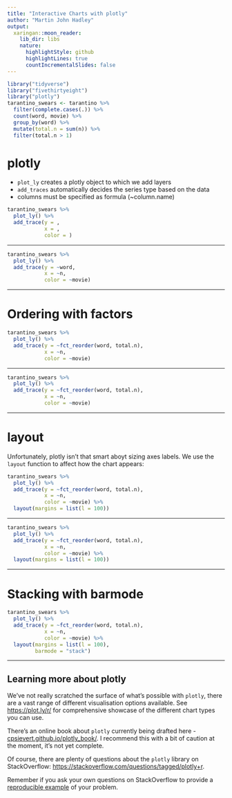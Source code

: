```yaml
---
title: "Interactive Charts with plotly"
author: "Martin John Hadley"
output:
  xaringan::moon_reader:
    lib_dir: libs
    nature:
      highlightStyle: github
      highlightLines: true
      countIncrementalSlides: false
---
```


```r
library("tidyverse")
library("fivethirtyeight")
library("plotly")
tarantino_swears <- tarantino %>%
  filter(complete.cases(.)) %>%
  count(word, movie) %>%
  group_by(word) %>%
  mutate(total.n = sum(n)) %>%
  filter(total.n > 1) 
```


# plotly

- `plot_ly` creates a plotly object to which we add layers
- `add_traces` automatically decides the series type based on the data
- columns must be specified as formula (~column.name)

```r
tarantino_swears %>%
  plot_ly() %>%
  add_trace(y = ,
            x = ,
            color = )
```

---

```r
tarantino_swears %>%
  plot_ly() %>%
  add_trace(y = ~word,
            x = ~n,
            color = ~movie)
```

---

# Ordering with factors

```r
tarantino_swears %>%
  plot_ly() %>%
  add_trace(y = ~fct_reorder(word, total.n),
            x = ~n,
            color = ~movie)
```


---

```r
tarantino_swears %>%
  plot_ly() %>%
  add_trace(y = ~fct_reorder(word, total.n),
            x = ~n,
            color = ~movie)
```

---

# layout

Unfortunately, plotly isn't that smart aboyt sizing axes labels. We use the `layout` function to affect how the chart appears:

```r
tarantino_swears %>%
  plot_ly() %>%
  add_trace(y = ~fct_reorder(word, total.n),
            x = ~n,
            color = ~movie) %>%
  layout(margins = list(l = 100))
```

---

```r
tarantino_swears %>%
  plot_ly() %>%
  add_trace(y = ~fct_reorder(word, total.n),
            x = ~n,
            color = ~movie) %>%
  layout(margins = list(l = 100))
```

---

# Stacking with barmode

```r
tarantino_swears %>%
  plot_ly() %>%
  add_trace(y = ~fct_reorder(word, total.n),
            x = ~n,
            color = ~movie) %>%
  layout(margins = list(l = 100),
         barmode = "stack")
```

---

## Learning more about plotly

We've not really scratched the surface of what's possible with `plotly`, there are a vast range of different visualisation options available. See [https://plot.ly/r/](https://plot.ly/r/) for comprehensive showcase of the different chart types you can use.

There's an online book about `plotly` currently being drafted here - [cpsievert.github.io/plotly_book/](http://cpsievert.github.io/plotly_book/). I recommend this with a bit of caution at the moment, it's not yet complete.

Of course, there are plenty of questions about the `plotly` library on StackOverflow: [https://stackoverflow.com/questions/tagged/plotly+r](https://stackoverflow.com/questions/tagged/plotly+r). 

Remember if you ask your own questions on StackOverflow to provide a [reproducible example](https://stackoverflow.com/a/5963610/1659890) of your problem.